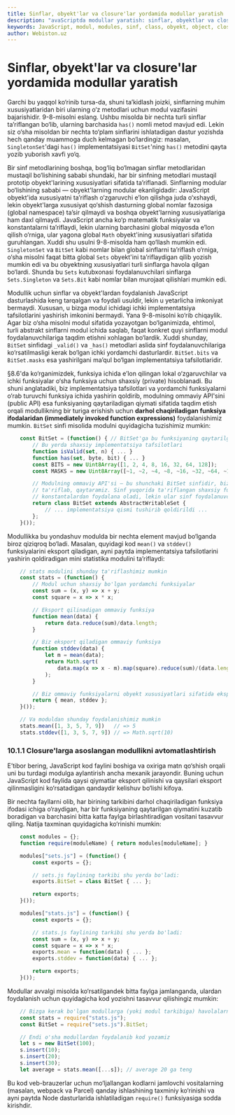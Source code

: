```yaml
---
title: Sinflar, obyekt'lar va closure'lar yordamida modullar yaratish
description: "avaScriptda modullar yaratish: sinflar, obyektlar va closure’lar yordamida kodni kapsulalash, xususiy ma’lumotlarni himoyalash va qayta foydalaniladigan funksional imkoniyatlarni yaratish. Modular dasturlash va amaliy misollar."
keywords: JavaScript, modul, modules, sinf, class, obyekt, object, closure, kapsulalash, encapsulation, private data, modular programming, qayta foydalanish, reusable code, advanced, tutorial, misollar, design pattern
author: Webiston.uz
---
```




# Sinflar, obyekt'lar va closure'lar yordamida modullar yaratish

Garchi bu yaqqol ko‘rinib tursa-da, shuni ta’kidlash joizki, sinflarning muhim xususiyatlaridan biri ularning o‘z metodlari uchun modul vazifasini bajarishidir. 9-8-misolni eslang. Ushbu misolda bir nechta turli sinflar ta’riflangan bo‘lib, ularning barchasida `has()` nomli metod mavjud edi. Lekin siz o‘sha misoldan bir nechta to‘plam sinflarini ishlatadigan dastur yozishda hech qanday muammoga duch kelmagan bo‘lardingiz: masalan, `SingletonSet`'dagi `has()` implementatsiyasi `BitSet`'ning `has()` metodini qayta yozib yuborish xavfi yo‘q.

Bir sinf metodlarining boshqa, bog‘liq bo‘lmagan sinflar metodlaridan mustaqil bo‘lishining sababi shundaki, har bir sinfning metodlari mustaqil prototip obyekt'larining xususiyatlari sifatida ta’riflanadi. Sinflarning modular bo‘lishining sababi — obyekt'larning modular ekanligidadir: JavaScript obyekt'ida xususiyatni ta’riflash o‘zgaruvchi e’lon qilishga juda o‘xshaydi, lekin obyekt'larga xususiyat qo‘shish dasturning global nomlar fazosiga (global namespace) ta’sir qilmaydi va boshqa obyekt'larning xususiyatlariga ham daxl qilmaydi. JavaScript ancha ko‘p matematik funksiyalar va konstantalarni ta’riflaydi, lekin ularning barchasini global miqyosda e’lon qilish o‘rniga, ular yagona global `Math` obyekt'ining xususiyatlari sifatida guruhlangan. Xuddi shu usulni 9-8-misolda ham qo‘llash mumkin edi. `SingletonSet` va `BitSet` kabi nomlar bilan global sinflarni ta’riflash o‘rniga, o‘sha misolni faqat bitta global `Sets` obyekt'ini ta’riflaydigan qilib yozish mumkin edi va bu obyektning xususiyatlari turli sinflarga havola qilgan bo‘lardi. Shunda bu `Sets` kutubxonasi foydalanuvchilari sinflarga `Sets.Singleton` va `Sets.Bit` kabi nomlar bilan murojaat qilishlari mumkin edi.

Modullik uchun sinflar va obyekt'lardan foydalanish JavaScript dasturlashida keng tarqalgan va foydali usuldir, lekin u yetarlicha imkoniyat bermaydi. Xususan, u bizga modul ichidagi ichki implementatsiya tafsilotlarini yashirish imkonini bermaydi. Yana 9-8-misolni ko‘rib chiqaylik. Agar biz o‘sha misolni modul sifatida yozayotgan bo‘lganimizda, ehtimol, turli abstrakt sinflarni modul ichida saqlab, faqat konkret quyi sinflarni modul foydalanuvchilariga taqdim etishni xohlagan bo‘lardik. Xuddi shunday, `BitSet` sinfidagi `_valid()` va `_has()` metodlari aslida sinf foydalanuvchilariga ko‘rsatilmasligi kerak bo‘lgan ichki yordamchi dasturlardir. `BitSet.bits` va `BitSet.masks` esa yashirilgani ma’qul bo‘lgan implementatsiya tafsilotlaridir.

§8.6'da ko‘rganimizdek, funksiya ichida e’lon qilingan lokal o‘zgaruvchilar va ichki funksiyalar o‘sha funksiya uchun shaxsiy (private) hisoblanadi. Bu shuni anglatadiki, biz implementatsiya tafsilotlari va yordamchi funksiyalarni o‘rab turuvchi funksiya ichida yashirin qoldirib, modulning ommaviy API'sini (public API) esa funksiyaning qaytariladigan qiymati sifatida taqdim etish orqali modullikning bir turiga erishish uchun **darhol chaqiriladigan funksiya ifodalaridan (immediately invoked function expressions)** foydalanishimiz mumkin. `BitSet` sinfi misolida modulni quyidagicha tuzishimiz mumkin:
``` js
    const BitSet = (function() { // BitSet'ga bu funksiyaning qaytarilgan qiymatini o'zlashtiramiz
        // Bu yerda shaxsiy implementatsiya tafsilotlari
        function isValid(set, n) { ... }
        function has(set, byte, bit) { ... }
        const BITS = new Uint8Array([1, 2, 4, 8, 16, 32, 64, 128]);
        const MASKS = new Uint8Array([~1, ~2, ~4, ~8, ~16, ~32, ~64, ~128]);

        // Modulning ommaviy API'si — bu shunchaki BitSet sinfidir, biz uni shu yerda
        // ta'riflab, qaytaramiz. Sinf yuqorida ta'riflangan shaxsiy funksiyalar va
        // konstantalardan foydalana oladi, lekin ular sinf foydalanuvchilaridan yashirin bo'ladi.
        return class BitSet extends AbstractWritableSet {
            // ... implementatsiya qismi tushirib qoldirildi ...
        };
    }());
```
Modullikka bu yondashuv modulda bir nechta element mavjud bo‘lganda biroz qiziqroq bo‘ladi. Masalan, quyidagi kod `mean()` va `stddev()` funksiyalarini eksport qiladigan, ayni paytda implementatsiya tafsilotlarini yashirin qoldiradigan mini statistika modulini ta’riflaydi:
``` js
    // stats modulini shunday ta'riflashimiz mumkin
    const stats = (function() {
        // Modul uchun shaxsiy bo'lgan yordamchi funksiyalar
        const sum = (x, y) => x + y;
        const square = x => x * x;

        // Eksport qilinadigan ommaviy funksiya
        function mean(data) {
            return data.reduce(sum)/data.length;
        }

        // Biz eksport qiladigan ommaviy funksiya
        function stddev(data) {
            let m = mean(data);
            return Math.sqrt(
                data.map(x => x - m).map(square).reduce(sum)/(data.length-1)
            );
        }

        // Biz ommaviy funksiyalarni obyekt xususiyatlari sifatida eksport qilamiz
        return { mean, stddev };
    }());

    // Va moduldan shunday foydalanishimiz mumkin
    stats.mean([1, 3, 5, 7, 9])   // => 5
    stats.stddev([1, 3, 5, 7, 9]) // => Math.sqrt(10)
```


### 10.1.1 Closure'larga asoslangan modullikni avtomatlashtirish

E’tibor bering, JavaScript kod faylini boshiga va oxiriga matn qo‘shish orqali uni bu turdagi modulga aylantirish ancha mexanik jarayondir. Buning uchun JavaScript kod faylida qaysi qiymatlar eksport qilinishi va qaysilari eksport qilinmasligini ko‘rsatadigan qandaydir kelishuv bo‘lishi kifoya.

Bir nechta fayllarni olib, har birining tarkibini darhol chaqiriladigan funksiya ifodasi ichiga o‘raydigan, har bir funksiyaning qaytarilgan qiymatini kuzatib boradigan va barchasini bitta katta faylga birlashtiradigan vositani tasavvur qiling. Natija taxminan quyidagicha ko‘rinishi mumkin:
``` js
    const modules = {};
    function require(moduleName) { return modules[moduleName]; }

    modules["sets.js"] = (function() {
        const exports = {};

        // sets.js faylining tarkibi shu yerda bo'ladi:
        exports.BitSet = class BitSet { ... };

        return exports;
    }());

    modules["stats.js"] = (function() {
        const exports = {};

        // stats.js faylining tarkibi shu yerda bo'ladi:
        const sum = (x, y) => x + y;
        const square = x => x * x;
        exports.mean = function(data) { ... };
        exports.stddev = function(data) { ... };

        return exports;
    }());
```
Modullar avvalgi misolda ko‘rsatilgandek bitta faylga jamlanganda, ulardan foydalanish uchun quyidagicha kod yozishni tasavvur qilishingiz mumkin:
``` js
    // Bizga kerak bo'lgan modullarga (yoki modul tarkibiga) havolalarni olamiz
    const stats = require("stats.js");
    const BitSet = require("sets.js").BitSet;

    // Endi o'sha modullardan foydalanib kod yozamiz
    let s = new BitSet(100);
    s.insert(10);
    s.insert(20);
    s.insert(30);
    let average = stats.mean([...s]); // average 20 ga teng
```
Bu kod veb-brauzerlar uchun mo‘ljallangan kodlarni jamlovchi vositalarning (masalan, webpack va Parcel) qanday ishlashining taxminiy ko‘rinishi va ayni paytda Node dasturlarida ishlatiladigan `require()` funksiyasiga sodda kirishdir.
